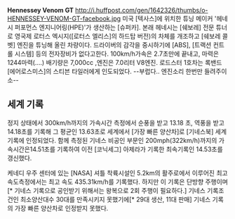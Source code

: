 '''Hennessey Venom GT'''
http://i.huffpost.com/gen/1642326/thumbs/o-HENNESSEY-VENOM-GT-facebook.jpg
미국 [텍사스]에 위치한 튜닝 메이커 '헤네시 퍼포먼스 엔지니어링(HPE)'가 생산하는 [슈퍼카].
본래 헤네시는 [쉐보레] 전문 튜너로 영국제 로터스 엑시지([로터스 엘리스]의 하드탑 버전)의 차체를 개조하고 [쉐보레 콜벳] 엔진을 튜닝해 올린 차량이다. 드라이버의 감각을 중시하기에 [ABS], [트랙션 컨트롤 시스템] 등의 전자장비가 없다고한다.
100km/h가속은 2.7초만에 끝내고, 마력은 1244마력(....) 배기량은 7,000cc ,엔진은 7.0리터 V8엔진.
로드스터 1호차는 록밴드 [에어로스미스]의 스티븐 타일러에게 인도되었다. --부럽다.. 엔진소리 한번만 들려주이소--
== 세계 기록 ==
정지 상태에서 300km/h까지의 가속시간 측정에서 순풍을 받고 13.18 초, 역풍을 받고 14.18초를 기록해 그 평균인 13.63초로 세계에서 [가장 빠른 양산차]로 [기네스북] 세계 기록에 인정되었다. 함께 측정된 기네스 비공인 부문인 200mph(322km/h)까지의 가속시간은14.51초를 기록하여 이전 [코닉세그] 아제라가 기록한 최속기록인 14.53초를 갱신했다. 

케네디 우주 센터에 있는 [NASA] 셔틀 착륙시설인 5.2km의 활주로에서 이루어진 최고속도측정에서는 최고 속도 435.31km/h를 기록했다. 하지만 이 기록은 단방향 주행이며[* 기네스 기록으로 공인받기 위해서는 왕복으로 2회 주행이 필요하다.] 기네스 기록조건인 최소양산대수 30대를 만족시키지 못했기에[* 29대 생산, 11대 판매] 기네스 기록의 가장 빠른 양산차로 인정받지 못했다.
